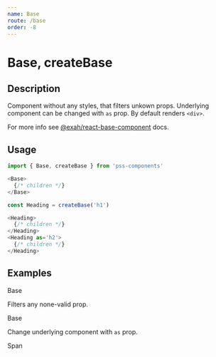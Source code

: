 ```yaml
---
name: Base
route: /base
order: -8
---
```



# Base, createBase

## Description

Component without any styles, that filters unkown props. Underlying component can be changed with `as` prop. By default renders `<div>`.
  
For more info see [@exah/react-base-component](https://github.com/exah/react-base-component) docs.


## Usage

```js
import { Base, createBase } from 'pss-components'
```

```js
<Base>
  {/* children */}
</Base>
```


```js
const Heading = createBase('h1')
```

```js
<Heading>
  {/* children */}
</Heading>
<Heading as='h2'>
  {/* children */}
</Heading>
```

## Examples

<Playground>
  <Base>
    Base
  </Base>
</Playground>

Filters any none-valid prop.

<Playground>
  <Base filter_any_weird_prop='value'>
    Base
  </Base>
</Playground>

Change underlying component with `as` prop.

<Playground>
  <Base as='span'>
    Span
  </Base>
</Playground>
